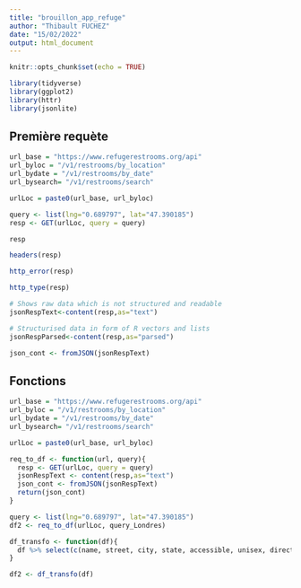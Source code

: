 ```yaml
---
title: "brouillon_app_refuge"
author: "Thibault FUCHEZ"
date: "15/02/2022"
output: html_document
---
```


```r
knitr::opts_chunk$set(echo = TRUE)
```

```r
library(tidyverse)
library(ggplot2)
library(httr)
library(jsonlite)
```

## Première requète

```r
url_base = "https://www.refugerestrooms.org/api"
url_byloc = "/v1/restrooms/by_location"
url_bydate = "/v1/restrooms/by_date"
url_bysearch= "/v1/restrooms/search"
```

```r
urlLoc = paste0(url_base, url_byloc)
```

```r
query <- list(lng="0.689797", lat="47.390185")
resp <- GET(urlLoc, query = query)
```

```r
resp
```

```r
headers(resp)
```

```r
http_error(resp)
```

```r
http_type(resp)
```


```r
# Shows raw data which is not structured and readable
jsonRespText<-content(resp,as="text") 
```

```r
# Structurised data in form of R vectors and lists
jsonRespParsed<-content(resp,as="parsed") 
```

```r
json_cont <- fromJSON(jsonRespText)
```

## Fonctions

```r
url_base = "https://www.refugerestrooms.org/api"
url_byloc = "/v1/restrooms/by_location"
url_bydate = "/v1/restrooms/by_date"
url_bysearch= "/v1/restrooms/search"
```

```r
urlLoc = paste0(url_base, url_byloc)
```

```r
req_to_df <- function(url, query){
  resp <- GET(urlLoc, query = query)
  jsonRespText <- content(resp,as="text")
  json_cont <- fromJSON(jsonRespText)
  return(json_cont)
}
```

```r
query <- list(lng="0.689797", lat="47.390185")
df2 <- req_to_df(urlLoc, query_Londres)
```

```r
df_transfo <- function(df){
  df %>% select(c(name, street, city, state, accessible, unisex, directions, comment))
} 
```

```r
df2 <- df_transfo(df)
```


